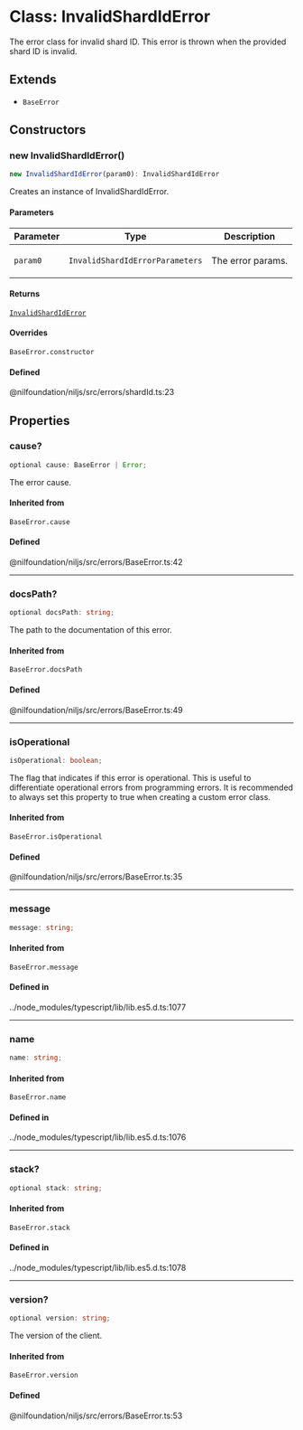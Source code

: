 # Class: InvalidShardIdError

The error class for invalid shard ID.
This error is thrown when the provided shard ID is invalid.

## Extends

- `BaseError`

## Constructors

### new InvalidShardIdError()

```ts
new InvalidShardIdError(param0): InvalidShardIdError
```

Creates an instance of InvalidShardIdError.

#### Parameters

<table>
<thead>
<tr>
<th>Parameter</th>
<th>Type</th>
<th>Description</th>
</tr>
</thead>
<tbody>
<tr>
<td>

`param0`

</td>
<td>

`InvalidShardIdErrorParameters`

</td>
<td>

The error params.

</td>
</tr>
</tbody>
</table>

#### Returns

[`InvalidShardIdError`](InvalidShardIdError.mdx)

#### Overrides

`BaseError.constructor`

#### Defined  
@nilfoundation/niljs/src/errors/shardId.ts:23

## Properties

### cause?

```ts
optional cause: BaseError | Error;
```

The error cause.

#### Inherited from

`BaseError.cause`

#### Defined  
@nilfoundation/niljs/src/errors/BaseError.ts:42

***

### docsPath?

```ts
optional docsPath: string;
```

The path to the documentation of this error.

#### Inherited from

`BaseError.docsPath`

#### Defined  
@nilfoundation/niljs/src/errors/BaseError.ts:49

***

### isOperational

```ts
isOperational: boolean;
```

The flag that indicates if this error is operational.
This is useful to differentiate operational errors from programming errors.
It is recommended to always set this property to true when creating a custom error class.

#### Inherited from

`BaseError.isOperational`

#### Defined  
@nilfoundation/niljs/src/errors/BaseError.ts:35

***

### message

```ts
message: string;
```

#### Inherited from

`BaseError.message`

#### Defined in

../node\_modules/typescript/lib/lib.es5.d.ts:1077

***

### name

```ts
name: string;
```

#### Inherited from

`BaseError.name`

#### Defined in

../node\_modules/typescript/lib/lib.es5.d.ts:1076

***

### stack?

```ts
optional stack: string;
```

#### Inherited from

`BaseError.stack`

#### Defined in

../node\_modules/typescript/lib/lib.es5.d.ts:1078

***

### version?

```ts
optional version: string;
```

The version of the client.

#### Inherited from

`BaseError.version`

#### Defined  
@nilfoundation/niljs/src/errors/BaseError.ts:53
